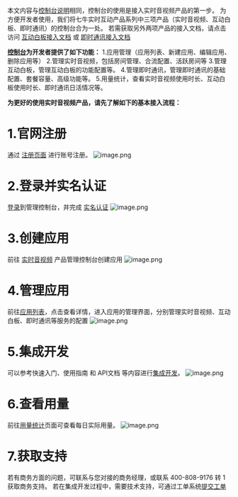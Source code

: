 本文内容与[控制台说明](https://developer.qiniu.com/rtc/10069/the-console-shows)相同，控制台的使用是接入实时音视频产品的第一步。
为方便开发者使用，我们将七牛实时互动产品系列中三项产品（实时音视频、互动白板、即时通讯）的控制台合为一处。
若需获取另外两项产品的接入文档，请点击访问 [互动白板接入文档](https://developer.qiniu.com/whiteboard) 或 [即时通讯接入文档](https://developer.qiniu.com/IM)

**[控制台](https://portal.qiniu.com/rtn/app)为开发者提供了如下功能：**
1.应用管理（应用列表、新建应用、编辑应用、删除应用等）
2.管理实时音视频，包括房间管理、合流配置、活跃房间等
3.管理互动白板，管理互动白板的功能配置等。
4.管理即时通讯，管理即时通讯的基础配置、套餐容量、高级功能等。
5.用量统计，查看实时音视频使用时长、互动白板使用时长、即时通讯日活情况等。
</br>


**为更好的使用实时音视频产品，请先了解如下的基本接入流程：**
# 1.官网注册
通过 [注册页面](https://portal.qiniu.com/signup) 进行账号注册。
![image.png](https://dn-odum9helk.qbox.me/FjLxPAkAqrdllzIJ5XrIx59O_o2w)

# 2.登录并实名认证
[登录](https://sso.qiniu.com/)到管理控制台，并完成 [实名认证](https://portal.qiniu.com/identity/choice)
![image.png](https://dn-odum9helk.qbox.me/Fj7JtoeDcYQkCrL0-C9PdGpASl4O)

# 3.创建应用
前往 [实时音视频](https://portal.qiniu.com/rtn/app) 产品管理控制台创建应用
![image.png](https://dn-odum9helk.qbox.me/Fu8R3sW7-7NR8NpgtxlbwrTagsdW)

# 4.管理应用
前往[应用列表](https://portal.qiniu.com/rtn/app)，点击查看详情，进入应用的管理界面，分别管理实时音视频、互动白板、即时通讯等服务的配置
![image.png](https://dn-odum9helk.qbox.me/FmKGjwjgs6Gf8biwnd2NnIuVkrvJ)

# 5.集成开发
可以参考快速入门、使用指南 和 API文档 等内容进行[集成开发](https://developer.qiniu.com/rtc)。
![image.png](https://dn-odum9helk.qbox.me/FvB2noMtiqY1vppssdP4WJXNKyKC)

# 6.查看用量
前往[用量统计](https://portal.qiniu.com/rtn/statistics/rtc)页面可查看每日实际用量。
![image.png](https://dn-odum9helk.qbox.me/FoDX3MzoF6tG50lCBUHlHpP6thSG)

# 7.获取支持
若有商务方面的问题，可联系与您对接的商务经理，或联系 400-808-9176 转 1 获取商务支持。
若在集成开发过程中，需要技术支持，可通过工单系统[提交工单](https://support.qiniu.com/tickets/new/?space=%E5%AE%9E%E6%97%B6%E9%9F%B3%E8%A7%86%E9%A2%91%E4%BA%91)










